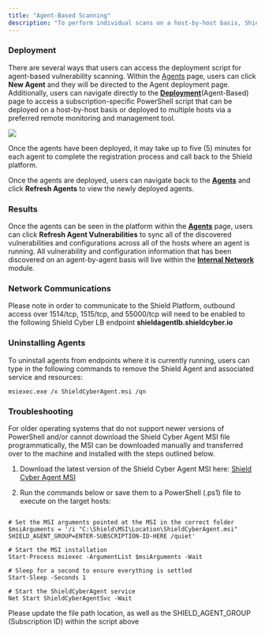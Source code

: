```yaml
---
title: "Agent-Based Scanning"
description: "To perform individual scans on a host-by-host basis, Shield allows users to download and install agents across assets to assess the risks and vulnerabilities on each of those assets.  In order to install the agent on each machine, Shield provides a simple PowerShell script execute on each host (or across multiple hosts with a remote monitoring and management tool)."
---
```


### Deployment

There are several ways that users can access the deployment script for agent-based vulnerability scanning.  Within the [Agents](https://platform.shieldcyber.io/agents) page, users can click **New Agent** and they will be directed to the Agent deployment page.  Additionally, users can navigate directly to the [**Deployment**](https://platform.shieldcyber.io/deployment/internal-network)(Agent-Based) page to access a subscription-specific PowerShell script that can be deployed on a host-by-host basis or deployed to multiple hosts via a preferred remote monitoring and management tool.

<Frame type="glass">
  <img src="/images/agent-deploy.png" />
</Frame>

<Info>Once the agents have been deployed, it may take up to five (5) minutes for each agent to complete the registration process and call back to the Shield platform.</Info>

Once the agents are deployed, users can navigate back to the [**Agents**](https://platform.shieldcyber.io/agents) and click **Refresh Agents** to view the newly deployed agents.

### Results

Once the agents can be seen in the platform within the [**Agents**](https://platform.shieldcyber.io/agents) page, users can click **Refresh Agent Vulnerabilities** to sync all of the discovered vulnerabilities and configurations across all of the hosts where an agent is running.  All vulnerability and configuration information that has been discovered on an agent-by-agent basis will live within the [**Internal Network**](https://platform.shieldcyber.io/inetwork/overview) module.


### Network Communications


<Warning>Please note in order to communicate to the Shield Platform, outbound access over 1514/tcp, 1515/tcp, and 55000/tcp will need to be enabled to the following Shield Cyber LB endpoint **shieldagentlb.shieldcyber.io**</Warning>

### Uninstalling Agents

To uninstall agents from endpoints where it is currently running, users can type in the following commands to remove the Shield Agent and associated service and resources:

`msiexec.exe /x ShieldCyberAgent.msi /qn`

### Troubleshooting

For older operating systems that do not support newer versions of PowerShell and/or cannot download the Shield Cyber Agent MSI file programmatically, the MSI can be downloaded manually and transferred over to the machine and installed with the steps outlined below.

1. Download the latest version of the Shield Cyber Agent MSI here: [Shield Cyber Agent MSI](https://shieldcyberstoregen.blob.core.windows.net/installers/ShieldCyberAgent.msi)

2. Run the commands below or save them to a PowerShell (.ps1) file to execute on the target hosts: 

```

# Set the MSI arguments pointed at the MSI in the correct folder
$msiArguments = '/i "C:\Shield\MSI\Location\ShieldCyberAgent.msi" SHIELD_AGENT_GROUP=ENTER-SUBSCRIPTION-ID-HERE /quiet'

# Start the MSI installation
Start-Process msiexec -ArgumentList $msiArguments -Wait

# Sleep for a second to ensure everything is settled
Start-Sleep -Seconds 1

# Start the ShieldCyberAgent service
Net Start ShieldCyberAgentSvc -Wait

```

<Note> Please update the file path location, as well as the SHIELD_AGENT_GROUP (Subscription ID) within the script above</Note>